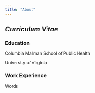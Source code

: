 ```yaml
---
title: "About"
---
```


## *Curriculum Vitae*

### Education 

Columbia Mailman School of Public Health

University of Virginia

### Work Experience

Words